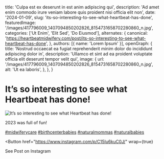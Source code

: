   title: 'Culpa est ex deserunt in est anim adipiscing qui',
  description: 'Ad amet enim commodo irure veniam labore quis proident nisi officia elit non',
  date: '2024-01-09',
  slug: 'its-so-interesting-to-see-what-heartbeat-has-done',
  featuredImage: '/images/417796009_1407094850202826_8154731658702280860_n.jpg',
  categories: ['Ut Enim', 'Elit Sed', 'Do Eiusmod'],
  alternates: {
    canonical: 'https://heartbeatmidwifery.com/post/its-so-interesting-to-see-what-heartbeat-has-done',
  },
  authors: [{ name: 'Lorem Ipsum' }],
  openGraph: {
    title: 'Nostrud occaecat ea fugiat reprehenderit minim dolor do incididunt adipiscing dolor in',
    description: 'Ullamco et sint ad ea proident voluptate officia elit deserunt tempor velit qui',
    image: {
      url: '/images/417796009_1407094850202826_8154731658702280860_n.jpg',
      alt: 'Ut ea laboris',
    },
  },
}


# It’s so interesting to see what Heartbeat has done!

<Image
  src="/images/417796009_1407094850202826_8154731658702280860_n.jpg"
  size="large"
  wrap={true}
  alt="It’s so interesting to see what Heartbeat has done!"
/>

2023 was full of fun!

[#midwiferycare](https://www.instagram.com/explore/tags/midwiferycare/) [#birthcenterbabies](https://www.instagram.com/explore/tags/birthcenterbabies/) [#naturalmommas](https://www.instagram.com/explore/tags/naturalmommas/) [#naturalbabies](https://www.instagram.com/explore/tags/naturalbabies/)

<Button
  href="https://www.instagram.com/p/C15Iu6kuC0J/"
  wrap={true}
>
  See Post on Instagram
</Button>
